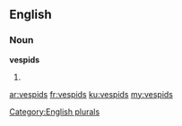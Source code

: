 ==English==

===Noun===
'''vespids'''

# {{plural of|vespid}}

[[Category:English plurals]]

[[ar:vespids]]
[[fr:vespids]]
[[ku:vespids]]
[[my:vespids]]